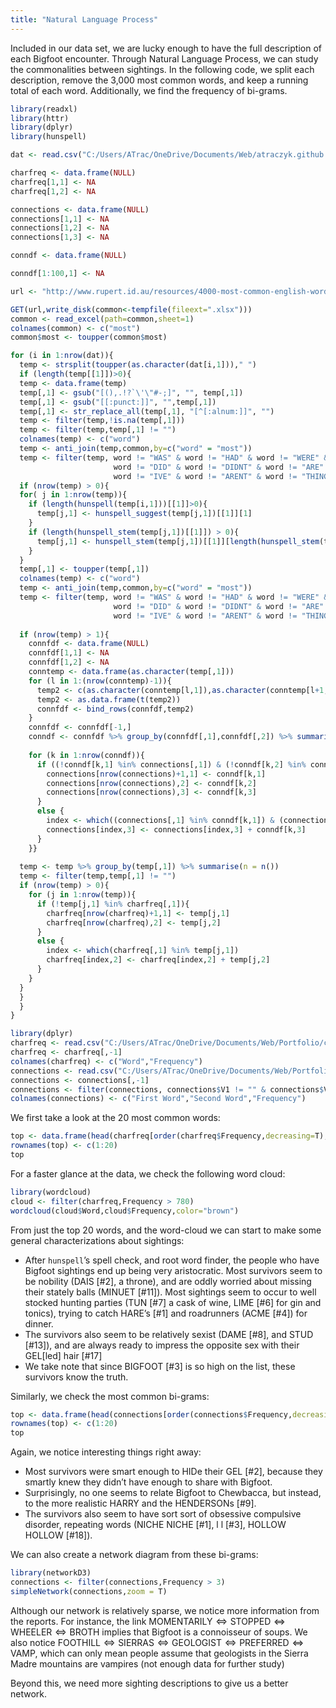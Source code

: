 ---
title: "Natural Language Process"
---

Included in our data set, we are lucky enough to have the full description of each Bigfoot encounter. Through Natural Language Process, we can study the commonalities between sightings. In the following code, we split each description, remove the 3,000 most common words, and keep a running total of each word. Additionally, we find the frequency of bi-grams. 

```{r, message=FALSE, warning=FALSE, include=TRUE,eval=FALSE}
library(readxl)
library(httr)
library(dplyr)
library(hunspell)

dat <- read.csv("C:/Users/ATrac/OneDrive/Documents/Web/atraczyk.github.io/bfro_reports_geocoded.csv")

charfreq <- data.frame(NULL)
charfreq[1,1] <- NA
charfreq[1,2] <- NA

connections <- data.frame(NULL)
connections[1,1] <- NA
connections[1,2] <- NA
connections[1,3] <- NA

conndf <- data.frame(NULL)

conndf[1:100,1] <- NA

url <- "http://www.rupert.id.au/resources/4000-most-common-english-words-xlsx.xlsx"

GET(url,write_disk(common<-tempfile(fileext=".xlsx")))
common <- read_excel(path=common,sheet=1)
colnames(common) <- c("most")
common$most <- toupper(common$most)

for (i in 1:nrow(dat)){
  temp <- strsplit(toupper(as.character(dat[i,1]))," ")
  if (length(temp[[1]])>0){
  temp <- data.frame(temp)
  temp[,1] <- gsub("[(),.!?`\'\"#-;]", "", temp[,1])
  temp[,1] <- gsub("[[:punct:]]", "",temp[,1]) 
  temp[,1] <- str_replace_all(temp[,1], "[^[:alnum:]]", "")
  temp <- filter(temp,!is.na(temp[,1]))
  temp <- filter(temp,temp[,1] != "")
  colnames(temp) <- c("word")
  temp <- anti_join(temp,common,by=c("word" = "most"))
  temp <- filter(temp, word != "WAS" & word != "HAD" & word != "WERE" & word != "IS" & word != "BEEN" & word != "AN" & word != "WENT" & word != "GOT" &
                       word != "DID" & word != "DIDNT" & word != "ARE" & word != "DONT" & word != "WASNT" & word != "HAS" & word != "&" & word != "IM" &
                       word != "IVE" & word != "ARENT" & word != "THINGS" & word != "COUNLDNT" & !grepl("*HTTPS*",temp$word))
  if (nrow(temp) > 0){
  for( j in 1:nrow(temp)){
    if (length(hunspell(temp[i,1]))[[1]]>0){
      temp[j,1] <- hunspell_suggest(temp[j,1])[[1]][1]
    }
    if (length(hunspell_stem(temp[j,1])[[1]]) > 0){
      temp[j,1] <- hunspell_stem(temp[j,1])[[1]][length(hunspell_stem(temp[j,1])[[1]])]
    }
  }
  temp[,1] <- toupper(temp[,1])
  colnames(temp) <- c("word")
  temp <- anti_join(temp,common,by=c("word" = "most"))
  temp <- filter(temp, word != "WAS" & word != "HAD" & word != "WERE" & word != "IS" & word != "BEEN" & word != "AN" & word != "WENT" & word != "GOT" &
                       word != "DID" & word != "DIDNT" & word != "ARE" & word != "DONT" & word != "WASNT" & word != "HAS" & word != "&" & word != "IM" &
                       word != "IVE" & word != "ARENT" & word != "THINGS" & word != "COUNLDNT" & !grepl("*HTTPS*",temp$word))
  
  if (nrow(temp) > 1){
    connfdf <- data.frame(NULL)
    connfdf[1,1] <- NA
    connfdf[1,2] <- NA
    conntemp <- data.frame(as.character(temp[,1]))
    for (l in 1:(nrow(conntemp)-1)){
      temp2 <- c(as.character(conntemp[l,1]),as.character(conntemp[l+1,1]))
      temp2 <- as.data.frame(t(temp2))
      connfdf <- bind_rows(connfdf,temp2)
    }
    connfdf <- connfdf[-1,]
    conndf <- connfdf %>% group_by(connfdf[,1],connfdf[,2]) %>% summarise(n=n())
    
    for (k in 1:nrow(conndf)){
      if ((!conndf[k,1] %in% connections[,1]) & (!conndf[k,2] %in% connections[,2])){
        connections[nrow(connections)+1,1] <- conndf[k,1]
        connections[nrow(connections),2] <- conndf[k,2]
        connections[nrow(connections),3] <- conndf[k,3]
      }
      else {
        index <- which((connections[,1] %in% conndf[k,1]) & (connections[,2] %in% conndf[k,2]))
        connections[index,3] <- connections[index,3] + conndf[k,3]
      }
    }}
  
  temp <- temp %>% group_by(temp[,1]) %>% summarise(n = n())
  temp <- filter(temp,temp[,1] != "")
  if (nrow(temp) > 0){
    for (j in 1:nrow(temp)){
      if (!temp[j,1] %in% charfreq[,1]){
        charfreq[nrow(charfreq)+1,1] <- temp[j,1]
        charfreq[nrow(charfreq),2] <- temp[j,2]
      }
      else {
        index <- which(charfreq[,1] %in% temp[j,1])
        charfreq[index,2] <- charfreq[index,2] + temp[j,2]
      }
    }
  }
  }
  }
}


```
```{r, message=FALSE, warning=FALSE, include=FALSE}
library(dplyr)
charfreq <- read.csv("C:/Users/ATrac/OneDrive/Documents/Web/Portfolio/charfreq.csv")
charfreq <- charfreq[,-1]
colnames(charfreq) <- c("Word","Frequency")
connections <- read.csv("C:/Users/ATrac/OneDrive/Documents/Web/Portfolio/connections.csv")
connections <- connections[,-1]
connections <- filter(connections, connections$V1 != "" & connections$V2 != "")
colnames(connections) <- c("First Word","Second Word","Frequency")
```

We first take a look at the 20 most common words:
```{r}
top <- data.frame(head(charfreq[order(charfreq$Frequency,decreasing=T),],20))
rownames(top) <- c(1:20)
top
```
  
For a faster glance at the data, we check the following word cloud:
```{r}
library(wordcloud)
cloud <- filter(charfreq,Frequency > 780)
wordcloud(cloud$Word,cloud$Frequency,color="brown")
```

From just the top 20 words, and the word-cloud we can start to make some general characterizations about sightings:

  * After `hunspell`'s spell check, and root word finder, the people who have Bigfoot sightings end up being very aristocratic. Most survivors seem to be nobility (DAIS [#2], a throne), and are oddly worried about missing their stately balls (MINUET [#11]). Most sightings seem to occur to well stocked hunting parties (TUN [#7] a cask of wine, LIME [#6] for gin and tonics), trying to catch HARE's [#1] and roadrunners (ACME [#4]) for dinner.
  * The survivors also seem to be relatively sexist (DAME [#8], and STUD [#13]), and are always ready to impress the opposite sex with their GEL[led] hair [#17]
  * We take note that since BIGFOOT [#3] is so high on the list, these survivors know the truth.

Similarly, we check the most common bi-grams:
```{r}
top <- data.frame(head(connections[order(connections$Frequency,decreasing=T),],20))
rownames(top) <- c(1:20)
top
```

Again, we notice interesting things right away:

  * Most survivors were smart enough to HIDe their GEL [#2], because they smartly knew they didn't have enough to share with Bigfoot.
  * Surprisingly, no one seems to relate Bigfoot to Chewbacca, but instead, to the more realistic HARRY and the HENDERSONs [#9].
  * The survivors also seem to have sort sort of obsessive compulsive disorder, repeating words (NICHE NICHE [#1], l l [#3], HOLLOW HOLLOW [#18]).
  
We can also create a network diagram from these bi-grams:
```{r}
library(networkD3)
connections <- filter(connections,Frequency > 3)
simpleNetwork(connections,zoom = T)
```

Although our network is relatively sparse, we notice more information from the reports. For instance, the link $\text{MOMENTARILY} \Leftrightarrow \text{STOPPED} \Leftrightarrow \text{WHEELER} \Leftrightarrow \text{BROTH}$ implies that Bigfoot is a connoisseur of soups. We also notice $\text{FOOTHILL} \Leftrightarrow \text{SIERRAS} \Leftrightarrow \text{GEOLOGIST} \Leftrightarrow \text{PREFERRED} \Leftrightarrow \text{VAMP}$, which can only mean people assume that geologists in the Sierra Madre mountains are vampires (not enough data for further study)

Beyond this, we need more sighting descriptions to give us a better network.